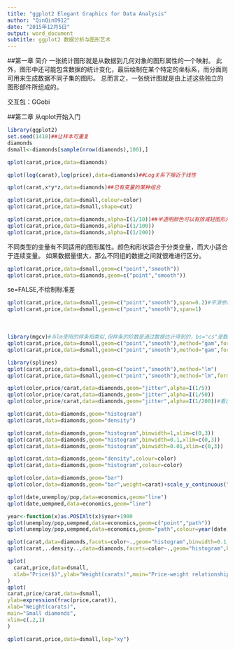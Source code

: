 ```yaml
---
title: "ggplot2 Elegant Graphics for Data Analysis"
author: "QinQin0912"
date: "2015年12月5日"
output: word_document
subtitle: ggplot2 数据分析与图形艺术
---
```


##第一章 简介
一张统计图形就是从数据到几何对象的图形属性的一个映射。
此外，图形中还可能包含数据的统计变化，最后绘制在某个特定的坐标系，而分面则可用来生成数据不同子集的图形。
总而言之，一张统计图就是由上述这些独立的图形部件所组成的。

交互包：GGobi

##第二章 从qplot开始入门
```r
library(ggplot2)
set.seed(1410)##让样本可重复
diamonds
dsmall<-diamonds[sample(nrow(diamonds),100),]
```

```r
qplot(carat,price,data=diamonds)
```

```r
qplot(log(carat),log(price),data=diamonds)##Log关系下接近于线性
```

```r
qplot(carat,x*y*z,data=diamonds)##已有变量的某种组合
```

```r
qplot(carat,price,data=dsmall,colour=color)
qplot(carat,price,data=dsmall,shape=cut)
```

```r
qplot(carat,price,data=diamonds,alpha=I(1/10))##半透明颜色可以有效减轻图形元素重叠的现象
qplot(carat,price,data=diamonds,alpha=I(1/100))
qplot(carat,price,data=diamonds,alpha=I(1/200))
```

不同类型的变量有不同适用的图形属性。颜色和形状适合于分类变量，而大小适合于连续变量。
如果数据量很大，那么不同组的数据之间就很难进行区分。

```r
qplot(carat,price,data=dsmall,geom=c("point","smooth"))
qplot(carat,price,data=diamonds,geom=c("point","smooth"))
```

se=FALSE,不绘制标准差

```r
qplot(carat,price,data=dsmall,geom=c("point","smooth"),span=0.2)#平滑参数
qplot(carat,price,data=dsmall,geom=c("point","smooth"),span=1)
```
　
```r
library(mgcv)#与lm使用的样条相类似,但样条的阶数是通过数据估计得到的，bs="cs"是数据量超过1000时默认使用的选项 
qplot(carat,price,data=dsmall,geom=c("point","smooth"),method="gam",formula=y~s(x))
qplot(carat,price,data=dsmall,geom=c("point","smooth"),method="gam",formula=y~s(x,bs="cs"))
```

```r
library(splines)
qplot(carat,price,data=dsmall,geom=c("point","smooth"),method="lm")
qplot(carat,price,data=dsmall,geom=c("point","smooth"),method="lm",formula=y~ns(x,5))#自由度取值越大，曲线的波动也越大 
```

```r
qplot(color,price/carat,data=diamonds,geom="jitter",alpha=I(1/5))
qplot(color,price/carat,data=diamonds,geom="jitter",alpha=I(1/50))
qplot(color,price/carat,data=diamonds,geom="jitter",alpha=I(1/200))#看出数据集中的地方
```

```r
qplot(carat,data=diamonds,geom="histogram")
qplot(carat,data=diamonds,geom="density")
```

```r
qplot(carat,data=diamonds,geom="histogram",binwidth=1,xlim=c(0,3))
qplot(carat,data=diamonds,geom="histogram",binwidth=0.1,xlim=c(0,3))
qplot(carat,data=diamonds,geom="histogram",binwidth=0.01,xlim=c(0,3))
```

```r
qplot(carat,data=diamonds,geom="density",colour=color)
qplot(carat,data=diamonds,geom="histogram",colour=color)
```

```r
qplot(color,data=diamonds,geom="bar")
qplot(color,data=diamonds,geom="bar",weight=carat)+scale_y_continuous("caret")#加权后的汇总
```

```r
qplot(date,unemploy/pop,data=economics,geom="line")
qplot(date,uempmed,data=economics,geom="line")
```

```r
year<-function(x)as.POSIXlt(x)$year+1900
qplot(unemploy/pop,uempmed,data=economics,geom=c("point","path"))
qplot(unemploy/pop,uempmed,data=economics,geom="path",colour=year(date))
```

```r
qplot(carat,data=diamonds,facets=color~.,geom="histogram",binwidth=0.1,xlim=c(0,3))
qplot(carat,..density..,data=diamonds,facets=color~.,geom="histogram",binwidth=0.1,xlim=c(0,3))
```

```r
qplot(
  carat,price,data=dsmall,
  xlab="Price($)",ylab="Weight(carats)",main="Price-weight relationship"
)
qplot(
carat,price/carat,data=dsmall,
ylab=expression(frac(price,carat)),
xlab="Weight(carats)",
main="Small diamonds",
xlim=c(.2,1)
)
```

```r
qplot(carat,price,data=dsmall,log="xy")
```





